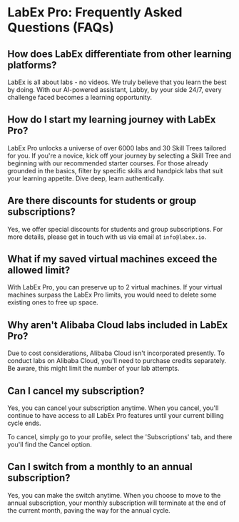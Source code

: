 # LabEx Pro: Frequently Asked Questions (FAQs)

## How does LabEx differentiate from other learning platforms?

LabEx is all about labs - no videos. We truly believe that you learn the best by doing. With our AI-powered assistant, Labby, by your side 24/7, every challenge faced becomes a learning opportunity.

## How do I start my learning journey with LabEx Pro?

LabEx Pro unlocks a universe of over 6000 labs and 30 Skill Trees tailored for you. If you're a novice, kick off your journey by selecting a Skill Tree and beginning with our recommended starter courses. For those already grounded in the basics, filter by specific skills and handpick labs that suit your learning appetite. Dive deep, learn authentically.

## Are there discounts for students or group subscriptions?  

Yes, we offer special discounts for students and group subscriptions. For more details, please get in touch with us via email at `info@labex.io`.

## What if my saved virtual machines exceed the allowed limit?  

With LabEx Pro, you can preserve up to 2 virtual machines. If your virtual machines surpass the LabEx Pro limits, you would need to delete some existing ones to free up space.

## Why aren't Alibaba Cloud labs included in LabEx Pro?  

Due to cost considerations, Alibaba Cloud isn't incorporated presently. To conduct labs on Alibaba Cloud, you'll need to purchase credits separately. Be aware, this might limit the number of your lab attempts.

## Can I cancel my subscription?  

Yes, you can cancel your subscription anytime. When you cancel, you'll continue to have access to all LabEx Pro features until your current billing cycle ends.

To cancel, simply go to your profile, select the 'Subscriptions' tab, and there you'll find the Cancel option.

## Can I switch from a monthly to an annual subscription?  

Yes, you can make the switch anytime. When you choose to move to the annual subscription, your monthly subscription will terminate at the end of the current month, paving the way for the annual cycle.


